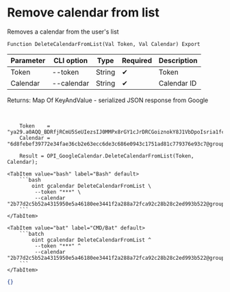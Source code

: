 ﻿---
sidebar_position: 4
description: Remove calendar from list and other functions to work with Google Calendar in the Open Integration Package, a free open-source integration library for 1C:Enterprise 8, OneScript and CLI
keywords: [1C, 1С, 1С:Enterprise, 1С:Enterprise 8.3, API, Integration, Services, Exchange, OneScript, CLI, Google Calendar]
---


# Remove calendar from list
 Removes a calendar from the user's list



`Function DeleteCalendarFromList(Val Token, Val Calendar) Export`

  | Parameter | CLI option | Type | Required | Description |
  |-|-|-|-|-|
  | Token | --token | String | &#x2714; | Token |
  | Calendar | --calendar | String | &#x2714; | Calendar ID |

  
  Returns:  Map Of KeyAndValue - serialized JSON response from Google

<br/>



```bsl title="1C:Enterprise/OneScript code example"
    Token    = "ya29.a0AQQ_BDRfjRCmU5SeUIezsIJ0MMPx8rGY1cJrDRCGoiznokY8J1VbDpoIsria1fc0P9nhxwiUoadmzeQoio1JAt8mABgw7K47DK2YITbHMxCTAzRgJgPZ9z_1F...";
    Calendar = "6d8febef39772e34fae36cb2e63ecc6de3c686e0943c1751ad81c779376e93c7@group.calendar.google.com";

    Result = OPI_GoogleCalendar.DeleteCalendarFromList(Token, Calendar);
```
 

 <Tabs>
  
    <TabItem value="bash" label="Bash" default>
        ```bash
            oint gcalendar DeleteCalendarFromList \
             --token "***" \
             --calendar "2b77d2c5b52a4315950e5a46180ee3441f2a288a72fca92c28b28c2ed993b522@group.calendar.google.com"
        ```
    </TabItem>
  
    <TabItem value="bat" label="CMD/Bat" default>
        ```batch
            oint gcalendar DeleteCalendarFromList ^
             --token "***" ^
             --calendar "2b77d2c5b52a4315950e5a46180ee3441f2a288a72fca92c28b28c2ed993b522@group.calendar.google.com"
        ```
    </TabItem>
</Tabs>


```json title="Result"
{}
```

